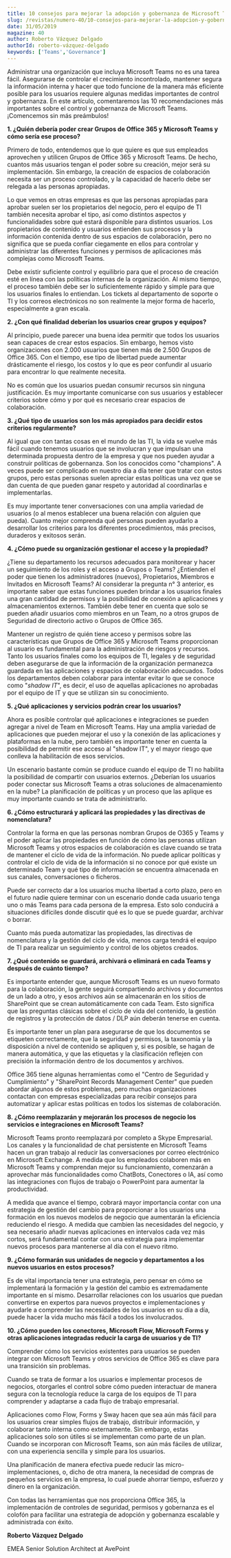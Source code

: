 ```yaml
---
title: 10 consejos para mejorar la adopción y gobernanza de Microsoft Teams
slug: /revistas/numero-40/10-consejos-para-mejorar-la-adopcion-y-gobernanza-de-microsoft-teams
date: 31/05/2019
magazine: 40
author: Roberto Vázquez Delgado
authorId: roberto-vázquez-delgado
keywords: ['Teams','Governance']
---
```






Administrar una organización que incluya Microsoft Teams no es una tarea fácil. Asegurarse de controlar el crecimiento incontrolado, mantener segura la información interna y hacer que todo funcione de la manera más eficiente posible para los usuarios requiere algunas medidas importantes de control y gobernanza. En este artículo, comentaremos las 10 recomendaciones más importantes sobre el control y gobernanza de Microsoft Teams. ¡Comencemos sin más preámbulos!

**1. ¿Quién debería poder crear Grupos de Office 365 y Microsoft Teams y cómo sería ese proceso?**

Primero de todo, entendemos que lo que quiere es que sus empleados aprovechen y utilicen Grupos de Office 365 y Microsoft Teams. De hecho, cuantos más usuarios tengan el poder sobre su creación, mejor será su implementación. Sin embargo, la creación de espacios de colaboración necesita ser un proceso controlado, y la capacidad de hacerlo debe ser relegada a las personas apropiadas.

Lo que vemos en otras empresas es que las personas apropiadas para aprobar suelen ser los propietarios del negocio, pero el equipo de TI también necesita aprobar el tipo, así como distintos aspectos y funcionalidades sobre qué estará disponible para distintos usuarios. Los propietarios de contenido y usuarios entienden sus procesos y la información contenida dentro de sus espacios de colaboración, pero no significa que se pueda confiar ciegamente en ellos para controlar y administrar las diferentes funciones y permisos de aplicaciones más complejas como Microsoft Teams.

Debe existir suficiente control y equilibrio para que el proceso de creación esté en línea con las políticas internas de la organización. Al mismo tiempo, el proceso también debe ser lo suficientemente rápido y simple para que los usuarios finales lo entiendan. Los tickets al departamento de soporte o TI y los correos electrónicos no son realmente la mejor forma de hacerlo, especialmente a gran escala.

**2. ¿Con qué finalidad deberían los usuarios crear grupos y equipos?**

Al principio, puede parecer una buena idea permitir que todos los usuarios sean capaces de crear estos espacios. Sin embargo, hemos visto organizaciones con 2.000 usuarios que tienen más de 2.500 Grupos de Office 365. Con el tiempo, ese tipo de libertad puede aumentar drásticamente el riesgo, los costos y lo que es peor confundir al usuario para encontrar lo que realmente necesita.

No es común que los usuarios puedan consumir recursos sin ninguna justificación. Es muy importante comunicarse con sus usuarios y establecer criterios sobre cómo y por qué es necesario crear espacios de colaboración.

**3. ¿Qué tipo de usuarios son los más apropiados para decidir estos criterios regularmente?**

Al igual que con tantas cosas en el mundo de las TI, la vida se vuelve más fácil cuando tenemos usuarios que se involucran y que impulsan una determinada propuesta dentro de la empresa y que nos pueden ayudar a construir políticas de gobernanza. Son los conocidos como "champions". A veces puede ser complicado en nuestro día a día tener que tratar con estos grupos, pero estas personas suelen apreciar estas políticas una vez que se dan cuenta de que pueden ganar respeto y autoridad al coordinarlas e implementarlas.

Es muy importante tener conversaciones con una amplia variedad de usuarios (o al menos establecer una buena relación con alguien que pueda). Cuanto mejor comprenda qué personas pueden ayudarlo a desarrollar los criterios para los diferentes procedimientos, más precisos, duraderos y exitosos serán.

**4. ¿Cómo puede su organización gestionar el acceso y la propiedad?**

¿Tiene su departamento los recursos adecuados para monitorear y hacer un seguimiento de los roles y el acceso a Grupos o Teams? ¿Entienden el poder que tienen los administradores (nuevos), Propietarios, Miembros e Invitados en Microsoft Teams? Al considerar la pregunta n° 3 anterior, es importante saber que estas funciones pueden brindar a los usuarios finales una gran cantidad de permisos y la posibilidad de conexión a aplicaciones y almacenamientos externos. También debe tener en cuenta que solo se pueden añadir usuarios como miembros en un Team, no a otros grupos de Seguridad de directorio activo o Grupos de Office 365.

Mantener un registro de quién tiene acceso y permisos sobre las características que Grupos de Office 365 y Microsoft Teams proporcionan al usuario es fundamental para la administración de riesgos y recursos. Tanto los usuarios finales como los equipos de TI, legales y de seguridad deben asegurarse de que la información de la organización permanezca guardada en las aplicaciones y espacios de colaboración adecuados. Todos los departamentos deben colaborar para intentar evitar lo que se conoce como "*shadow IT*", es decir, el uso de aquellas aplicaciones no aprobadas por el equipo de IT y que se utilizan sin su conocimiento.

**5. ¿Qué aplicaciones y servicios podrán crear los usuarios?**

Ahora es posible controlar qué aplicaciones e integraciones se pueden agregar a nivel de Team en Microsoft Teams. Hay una amplia variedad de aplicaciones que pueden mejorar el uso y la conexión de las aplicaciones y plataformas en la nube, pero también es importante tener en cuenta la posibilidad de permitir ese acceso al "shadow IT", y el mayor riesgo que conlleva la habilitación de esos servicios.

Un escenario bastante común se produce cuando el equipo de TI no habilita la posibilidad de compartir con usuarios externos. ¿Deberían los usuarios poder conectar sus Microsoft Teams a otras soluciones de almacenamiento en la nube? La planificación de políticas y un proceso que las aplique es muy importante cuando se trata de administrarlo.

**6. ¿Cómo estructurará y aplicará las propiedades y las directivas de nomenclatura?**

Controlar la forma en que las personas nombran Grupos de O365 y Teams y el poder aplicar las propiedades en función de cómo las personas utilizan Microsoft Teams y otros espacios de colaboración es clave cuando se trata de mantener el ciclo de vida de la información. No puede aplicar políticas y controlar el ciclo de vida de la información si no conoce por qué existe un determinado Team y qué tipo de información se encuentra almacenada en sus canales, conversaciones o ficheros.

Puede ser correcto dar a los usuarios mucha libertad a corto plazo, pero en el futuro nadie quiere terminar con un escenario donde cada usuario tenga uno o más Teams para cada persona de la empresa. Esto solo conducirá a situaciones difíciles donde discutir qué es lo que se puede guardar, archivar o borrar.

Cuanto más pueda automatizar las propiedades, las directivas de nomenclatura y la gestión del ciclo de vida, menos carga tendrá el equipo de TI para realizar un seguimiento y control de los objetos creados.

**7. ¿Qué contenido se guardará, archivará o eliminará en cada Teams y después de cuánto tiempo?**

Es importante entender que, aunque Microsoft Teams es un nuevo formato para la colaboración, la gente seguirá compartiendo archivos y documentos de un lado a otro, y esos archivos aún se almacenarán en los sitios de SharePoint que se crean automáticamente con cada Team. Esto significa que las preguntas clásicas sobre el ciclo de vida del contenido, la gestión de registros y la protección de datos / DLP aún deberán tenerse en cuenta.

Es importante tener un plan para asegurarse de que los documentos se etiqueten correctamente, que la seguridad y permisos, la taxonomía y la disposición a nivel de contenido se apliquen y, si es posible, se hagan de manera automática, y que las etiquetas y la clasificación reflejen con precisión la información dentro de los documentos y archivos.

Office 365 tiene algunas herramientas como el "Centro de Seguridad y Cumplimiento" y "SharePoint Records Management Center" que pueden abordar algunos de estos problemas, pero muchas organizaciones contactan con empresas especializadas para recibir consejos para automatizar y aplicar estas políticas en todos los sistemas de colaboración.

**8. ¿Cómo reemplazarán y mejorarán los procesos de negocio los servicios e integraciones en Microsoft Teams?**

Microsoft Teams pronto reemplazará por completo a Skype Empresarial. Los canales y la funcionalidad de chat persistente en Microsoft Teams hacen un gran trabajo al reducir las conversaciones por correo electrónico en Microsoft Exchange. A medida que los empleados colaboren más en Microsoft Teams y comprendan mejor su funcionamiento, comenzarán a aprovechar más funcionalidades como ChatBots, Conectores o IA, así como las integraciones con flujos de trabajo o PowerPoint para aumentar la productividad.

A medida que avance el tiempo, cobrará mayor importancia contar con una estrategia de gestión del cambio para proporcionar a los usuarios una formación en los nuevos modelos de negocio que aumentarán la eficiencia reduciendo el riesgo. A medida que cambien las necesidades del negocio, y sea necesario añadir nuevas aplicaciones en intervalos cada vez más cortos, será fundamental contar con una estrategia para implementar nuevos procesos para mantenerse al día con el nuevo ritmo.

**9. ¿Cómo formarán sus unidades de negocio y departamentos a los nuevos usuarios en estos procesos?**

Es de vital importancia tener una estrategia, pero pensar en cómo se implementará la formación y la gestión del cambio es extremadamente importante en sí mismo. Desarrollar relaciones con los usuarios que puedan convertirse en expertos para nuevos proyectos e implementaciones y ayudarle a comprender las necesidades de los usuarios en su día a día, puede hacer la vida mucho más fácil a todos los involucrados.

**10. ¿Cómo pueden los conectores, Microsoft Flow, Microsoft Forms y otras aplicaciones integradas reducir la carga de usuarios y de TI?**

Comprender cómo los servicios existentes para usuarios se pueden integrar con Microsoft Teams y otros servicios de Office 365 es clave para una transición sin problemas.

Cuando se trata de formar a los usuarios e implementar procesos de negocios, otorgarles el control sobre cómo pueden interactuar de manera segura con la tecnología reduce la carga de los equipos de TI para comprender y adaptarse a cada flujo de trabajo empresarial.

Aplicaciones como Flow, Forms y Sway hacen que sea aún más fácil para los usuarios crear simples flujos de trabajo, distribuir información, y colaborar tanto interna como externamente. Sin embargo, estas aplicaciones solo son útiles si se implementan como parte de un plan. Cuando se incorporan con Microsoft Teams, son aún más fáciles de utilizar, con una experiencia sencilla y simple para los usuarios.

Una planificación de manera efectiva puede reducir las micro-implementaciones, o, dicho de otra manera, la necesidad de compras de pequeños servicios en la empresa, lo cual puede ahorrar tiempo, esfuerzo y dinero en la organización.

Con todas las herramientas que nos proporciona Office 365, la implementación de controles de seguridad, permisos y gobernanza es el colofón para facilitar una estrategia de adopción y gobernanza escalable y administrada con éxito.



**Roberto Vázquez Delgado**

EMEA Senior Solution Architect at AvePoint

